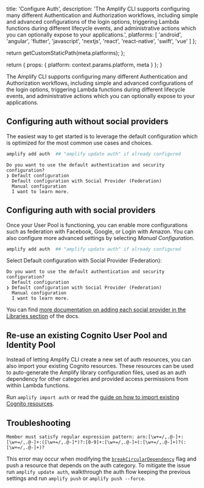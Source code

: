                   
  title: 'Configure Auth',
  description: 'The Amplify CLI supports configuring many different Authentication and Authorization workflows, including simple and advanced configurations of the login options, triggering Lambda functions during different lifecycle events, and administrative actions which you can optionally expose to your applications.',
  platforms: [
                'android',
                'angular',
                'flutter',
                'javascript',
                'nextjs',
                'react',
                'react-native',
                'swift',
                'vue'
              ]
};

  return getCustomStaticPath(meta.platforms);
};

  return {
    props: {
      platform: context.params.platform,
      meta
    }
  };
}
          

The Amplify CLI supports configuring many different Authentication and Authorization workflows, including simple and advanced configurations of the login options, triggering Lambda functions during different lifecycle events, and administrative actions which you can optionally expose to your applications.

## Configuring auth without social providers

The easiest way to get started is to leverage the default configuration which is optimized for the most common use cases and choices.

```bash
amplify add auth  ## "amplify update auth" if already configured
```

```console
Do you want to use the default authentication and security configuration?
❯ Default configuration
  Default configuration with Social Provider (Federation)
  Manual configuration
  I want to learn more.
```

## Configuring auth with social providers

Once your User Pool is functioning, you can enable more configurations such as federation with Facebook, Google, or Login with Amazon. You can also configure more advanced settings by selecting _Manual Configuration_.

```bash
amplify add auth  ## "amplify update auth" if already configured
```

Select Default configuration with Social Provider (Federation):

```console
Do you want to use the default authentication and security configuration?
  Default configuration
❯ Default configuration with Social Provider (Federation)
  Manual configuration
  I want to learn more.
```

You can find [more documentation on adding each social provider in the Libraries section](https://docs.amplify.aws/lib/auth/social/q/platform/js#setup-your-auth-provider) of the docs.

## Re-use an existing Cognito User Pool and Identity Pool

Instead of letting Amplify CLI create a new set of auth resources, you can also import your existing Cognito resources. These resources can be used to auto-generate the Amplify library configuration files, used as an auth dependency for other categories and provided access permissions from within Lambda functions.

Run `amplify import auth` or read the [guide on how to import existing Cognito resources](/cli/auth/import).

## Troubleshooting

```
Member must satisfy regular expression pattern: arn:[\w+=/,.@-]+:[\w+=/,.@-]+:([\w+=/,.@-]*)?:[0-9]+:[\w+=/,.@-]+(:[\w+=/,.@-]+)?(:[\w+=/,.@-]+)?
```

This error may occur when modifying the [`breakCircularDependency`](/cli/reference/feature-flags/#breakCircularDependency) flag and push a resource that depends on the auth category. To mitigate the issue run `amplify update auth`, walkthrough the auth flow keeping the previous settings and run `amplify push` or `amplify push --force`.
